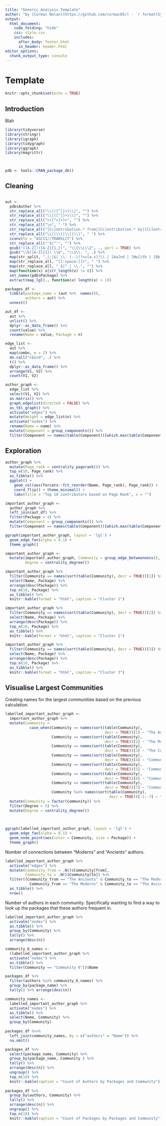 ```yaml
---
title: "Generic Analysis Template"
author: "by [Cormac Nolan](https://github.com/cormac85/) - `r format(Sys.time(), '%d %B %Y')`"
output: 
  html_document:
    code_folding: "hide"
    css: style.css
    includes: 
      after_body: footer.html
      in_header: header.html
editor_options: 
  chunk_output_type: console
---
```


# Template {.tabset .tabset-fade .tabset-pills}
```r
knitr::opts_chunk$set(echo = TRUE)
```

## Introduction
Blah
```r
library(tidyverse)
library(stringr)
library(igraph)
library(tidygraph)
library(ggraph)
library(magrittr)
 
```


```r

```


```r
pdb <- tools::CRAN_package_db()

```

## Cleaning
```r

```


```r
aut <- 
  pdb$Author %>%
  str_replace_all("\\(([^)]+)\\)", "") %>%
  str_replace_all("\\[([^]]+)\\]", "") %>%
  str_replace_all("<([^>]+)>", "") %>%
  str_replace_all("\n", " ") %>%
  str_replace_all("[Cc]ontribution.* from|[Cc]ontribution.* by|[Cc]ontributors", " ") %>%
  str_replace_all("\\(|\\)|\\[|\\]", " ") %>%
  iconv(to = "ASCII//TRANSLIT") %>%
  str_replace_all("'$|^'", "") %>%
  gsub("([A-Z])([A-Z]{1,})", "\\1\\L\\2", ., perl = TRUE) %>%
  gsub("\\b([A-Z]{1}) \\b", "\\1\\. ", .) %>%
  map(str_split, ",|;|&| \\. |--|(?<=[a-z])\\.| [Aa]nd | [Ww]ith | [Bb]y ", simplify = TRUE) %>%
  map(str_replace_all, "[[:space:]]+", " ") %>%
  map(str_replace_all, " $|^ | \\.", "") %>%
  map(function(x) x[str_length(x) != 0]) %>%
  set_names(pdb$Package) %>%
  extract(map_lgl(., function(x) length(x) > 1))

packages_df <- 
  tibble(package_name = (aut %>%  names()),
         authors = aut) %>% 
  unnest()

aut_df <- 
  aut %>%
  unlist() %>%
  dplyr::as_data_frame() %>%
  count(value) %>% 
  rename(Name = value, Package = n) 
```


```r

edge_list <- 
  aut %>%
  map(combn, m = 2) %>%
  do.call("cbind", .) %>%
  t() %>%
  dplyr::as_data_frame() %>%
  arrange(V1, V2) %>%
  count(V1, V2)

author_graph <- 
  edge_list %>%
  select(V1, V2) %>%
  as.matrix() %>%
  graph.edgelist(directed = FALSE) %>% 
  as_tbl_graph() %>%
  activate("edges") %>%
  mutate(Weight = edge_list$n) %>%
  activate("nodes") %>%
  rename(Name = name) %>% 
  mutate(Component = group_components()) %>%
  filter(Component == names(table(Component))[which.max(table(Component))])

```

## Exploration
```r
author_graph %>%
  mutate(Page_rank = centrality_pagerank()) %>% 
  top_n(10, Page_rank) %>% 
  as_tibble() %>% 
  ggplot() +
    geom_col(aes(forcats::fct_reorder(Name, Page_rank), Page_rank)) +
    coord_flip() + theme_minimal() +
    labs(title = "Top 10 contributors based on Page Rank", x = "")
```


```r
important_author_graph <- 
  author_graph %>% 
  left_join(aut_df) %>% 
  filter(Package > 4) %>% 
  mutate(Component = group_components()) %>%
  filter(Component == names(table(Component))[which.max(table(Component))])
```


```r
ggraph(important_author_graph, layout = 'lgl') +
  geom_edge_fan(alpha = 0.1) +
  theme_graph()
```


```r
important_author_graph <- 
  mutate(important_author_graph, Community = group_edge_betweenness(),
         Degree = centrality_degree())

important_author_graph %>% 
  filter(Community == names(sort(table(Community), decr = TRUE))[1]) %>%
  select(Name, Package) %>%
  arrange(desc(Package)) %>%
  top_n(10, Package) %>%
  as_tibble() %>% 
  knitr::kable(format = "html", caption = "Cluster 1")

important_author_graph %>% 
  filter(Community == names(sort(table(Community), decr = TRUE))[2]) %>%
  select(Name, Package) %>%
  arrange(desc(Package)) %>%
  top_n(10, Package) %>%
  as_tibble() %>% 
  knitr::kable(format = "html", caption = "Cluster 1")

important_author_graph %>% 
  filter(Community == names(sort(table(Community), decr = TRUE))[3]) %>%
  select(Name, Package) %>%
  arrange(desc(Package)) %>%
  top_n(10, Package) %>%
  as_tibble() %>% 
  knitr::kable(format = "html", caption = "Cluster 3")
```

## Visualise Largest Communities
Creating names for the largest communities based on the previous calculation.
```r

labelled_important_author_graph <-
  important_author_graph %>% 
  mutate(Community = 
           case_when(Community == names(sort(table(Community),
                                             decr = TRUE))[1] ~ "The Ancients",
                     Community == names(sort(table(Community),
                                             decr = TRUE))[2] ~ "The Moderns",
                     Community == names(sort(table(Community),
                                             decr = TRUE))[3] ~ "The Contenders",
                     Community == names(sort(table(Community),
                                             decr = TRUE))[4] ~ "Community 4",
                     Community == names(sort(table(Community),
                                             decr = TRUE))[5] ~ "Community 5",
                     Community == names(sort(table(Community),
                                             decr = TRUE))[6] ~ "Community 6",                  
                     Community == names(sort(table(Community),
                                             decr = TRUE))[7] ~ "Community 7",
                     Community %in% names(sort(table(Community),
                                               decr = TRUE))[-1:-7] ~ "Unclassified")) %>% 
  mutate(Community = factor(Community)) %>% 
  filter(Degree > 5) %>% 
  mutate(Degree = centrality_degree())
 

 
ggraph(labelled_important_author_graph, layout = 'lgl') +
  geom_edge_fan(alpha = 0.1) +
  geom_node_point(aes(color = Community, size = Package)) +
  theme_graph()

```

Number of connections between "Moderns" and "Ancients" authors.
```r
labelled_important_author_graph %>%
  activate("edges") %>% 
  mutate(Community_from = .N()$Community[from],
         Community_to = .N()$Community[to]) %>% 
  filter((Community_from == "The Ancients" & Community_to == "The Moderns")|
           Community_from == "The Moderns" & Community_to == "The Ancients") %>% 
  as_tibble() %>% 
  nrow()
```

Number of authors in each community. Specifically wanting to find a way to look up the packages that these authors frequent in.
```r
labelled_important_author_graph %>% 
  activate("nodes") %>% 
  as.tibble() %>% 
  group_by(Community) %>% 
  tally() %>% 
  arrange(desc(n))

community_6_names <- 
  (labelled_important_author_graph %>% 
  activate("nodes") %>% 
  as.tibble() %>% 
  filter(Community == "Community 6"))$Name

packages_df %>% 
  filter(authors %in% community_6_names) %>%
  group_by(package_name) %>% 
  tally() %>% arrange(desc(n))
```


```r
community_names <-
  labelled_important_author_graph %>% 
  activate("nodes") %>% 
  as.tibble() %>% 
  select(Name, Community) %>% 
  group_by(Community)
 
packages_df %<>% 
  left_join(community_names, by = c("authors" = "Name")) %>%
  na.omit()

packages_df %>% 
  select(package_name, Community) %>% 
  group_by(package_name, Community ) %>% 
  tally() %>% 
  arrange(desc(n)) %>% 
  ungroup() %>% 
  top_n(10) %>% 
  knitr::kable(caption = "Count of Authors by Packages and Community")
  
packages_df %>% 
  group_by(authors, Community) %>% 
  tally() %>% 
  arrange(desc(n)) %>% 
  ungroup() %>% 
  top_n(10) %>% 
  knitr::kable(caption = "Count of Packages by Packages and Community")
```
